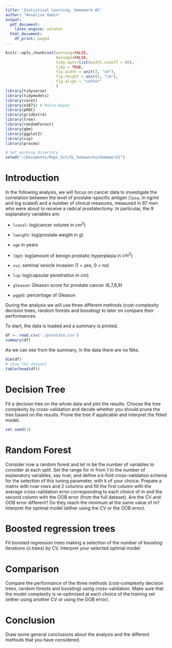```yaml
---
title: 'Statistical Learning, Homework #2'
author: "Annalisa Xamin"
output:
  pdf_document:
    latex_engine: xelatex
  html_document:
    df_print: paged
---
```


```r
knitr::opts_chunk$set(warning=FALSE,
                      message=FALSE,
                      tidy.opts=list(width.cutoff = 80),
                      tidy = TRUE,
                      fig.width = unit(3, "cm"),
                      fig.height = unit(2, "cm"),
                      fig.align = "center"
                      )
library(tidyverse)
library(tidymodels)
library(caret)
library(e1071) # Naive Bayes
library(pROC)
library(gridExtra)
library(tree)
library(randomForest)
library(gbm)
library(ggplot2)
library(vip)
library(pracma)

# Set working directory
setwd("~/Documents/Repo_Git/SL_homeworks/Homework2")
```

# Introduction

In the following analysis, we will focus on cancer data to investigate the correlation between the level of prostate-specific antigen (`lpsa`, in ng/ml and log scaled) and a number of clinical measures, measured in 97 men who were about to receive a radical prostatectomy. In particular, the 9 explanatory variables are:

- `lcavol`: log(cancer volume in $cm^3$)

- `lweight`: log(prostate weight in $g$)

- `age` in years

- `lbph`: log(amount of benign prostatic hyperplasia in $cm^2$)

- `svi`: seminal vesicle invasion (1 = yes, 0 = no)

- `lcp`: log(capsular penetration in $cm$)

- `gleason`: Gleason score for prostate cancer (6,7,8,9)

- `pgg45`: percentage of Gleason

During the analysis we will use three different methods (cost-complexity decision trees, random forests and boosting) to later on compare their performances.

To start, the data is loaded and a summary is printed.
```r
df <- read.csv('./prostate.csv')
summary(df)
```
As we can see from the summary, in the data there are no NAs.
```r
dim(df)
# show the dataset
table(head(df))
```


# Decision Tree
Fit a decision tree on the whole data and plot the results. Choose the tree complexity by cross-validation and decide whether you should prune the tree based on the results. Prune the tree if applicable and interpret the fitted model.
```r
set.seed(1)

```


# Random Forest
Consider now a random forest and let m be the number of variables to consider at each split. Set the range for m from 1 to the number of explanatory variables, say nvar, and define a k-fold cross-validation schema for the selection of this tuning parameter, with k of your choice. Prepare a matrix with nvar rows and 2 columns and fill the first column with the average cross-validation error corresponding to each choice of m and the second column with the OOB error (from the full dataset). Are the CV and OOB error different? Do they reach the minimum at the same value of m? Interpret the optimal model (either using the CV or the OOB error).

# Boosted regression trees
Fit boosted regression trees making a selection of the number of boosting iterations (n.trees) by CV. Interpret
your selected optimal model.

# Comparison
Compare the performance of the three methods (cost-complexity decision trees, random forests and boosting)
using cross-validation. Make sure that the model complexity is re-optimized at each choice of the training set
(either using another CV or using the OOB error).

# Conclusion
Draw some general conclusions about the analysis and the different methods that you have considered.